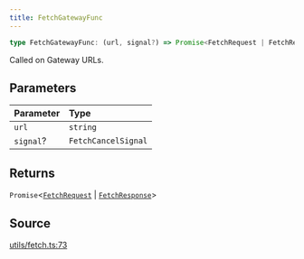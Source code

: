 ```yaml
---
title: FetchGatewayFunc
---
```


```ts
type FetchGatewayFunc: (url, signal?) => Promise<FetchRequest | FetchResponse>;
```

Called on Gateway URLs.

## Parameters

| Parameter | Type |
| :------ | :------ |
| `url` | `string` |
| `signal`? | `FetchCancelSignal` |

## Returns

`Promise`\<[`FetchRequest`](/content/classes/FetchRequest) \| [`FetchResponse`](/content/classes/FetchResponse)\>

## Source

[utils/fetch.ts:73](https://github.com/dominant-strategies/quais-6.js/blob/3237c5c21df47dfe74b210196b4121a22539a577/src/utils/fetch.ts#L73)
